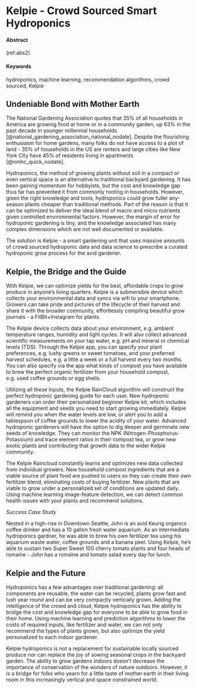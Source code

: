 # Kelpie - Crowd Sourced Smart Hydroponics {#SmartHydro-Kelpie}

#### Abstract {-}

(ref:abs2)

#### Keywords {-}

hydroponics, machine learning, recommendation algorithms, crowd sourced, Kelpie


## Undeniable Bond with Mother Earth

The National Gardening Association quotes that 35% of all households in America are growing food at home or in a community garden, up 63% in the past decade in younger millennial households [@national_gardening_association_national_nodate].  Despite the flourishing enthusiasm for home gardens, many folks do not have access to a plot of land - 35% of households in the US are renters and large cities like New York City have 45% of residents living in apartments [@nmhc_quick_nodate]. 

Hydroponics, the method of growing plants without soil in a compact or even vertical space is an alternative to traditional backyard gardening. It has been gaining momentum for hobbyists, but the cost and knowledge gap thus far has prevented it from commonly rooting in households. However, given the right knowledge and tools, hydroponics could grow fuller any-season plants cheaper than traditional methods. Part of the reason is that it can be optimized to deliver the ideal blend of macro and micro nutrients given controlled environmental factors. However, the margin of error for hydroponic gardening is tiny, and the knowledge associated has many complex dimensions which are not well documented or available. 

The solution is Kelpie - a smart gardening unit that uses massive amounts of crowd sourced hydroponic data and data science to prescribe a curated hydroponic grow process for the avid gardener. 

## Kelpie, the Bridge and the Guide

With Kelpie, we can optimize yields for the best, affordable crops to grow produce in anyone's living quarters. Kelpie is a submersible device which collects your environmental data and syncs via wifi to your smartphone. Growers can take pride and pictures of the lifecycle of their harvest and share it with the broader community, effortlessly compiling beautiful grow journals - a FitBit+Instagram for plants.

The Kelpie device collects data about your environment, e.g. ambient temperature ranges, humidity and light cycles. It will also collect advanced scientific measurements on your tap water, e.g. pH and mineral or chemical levels (TDS). Through the Kelpie app, you can specify your plant preferences, e.g. lushy greens or sweet tomatoes, and your preferred harvest schedules, e.g. a little a week or a full harvest every two months. You can also specify via the app what kinds of compost you have available to brew the perfect organic fertilizer from your household compost, e.g. used coffee grounds or egg shells. 

Utilizing all these inputs, the Kelpie RainCloud algorithm will construct the perfect hydroponic gardening guide for each user. New hydroponic gardeners can order their personalized beginner Kelpie kit, which includes all the equipment and seeds you need to start growing immediately. Kelpie will remind you when the water levels are low, or alert you to add a tablespoon of coffee grounds to lower the acidity of your water. Advanced hydroponic gardeners will have the option to dig deeper and germinate new seeds of knowledge. They can monitor the NPK (Nitrogen-Phosphorus-Potassium) and trace element ratios in their compost tea, or grow new exotic plants and contributing that growth data to the wider Kelpie community. 

The Kelpie Raincloud constantly learns and optimizes new data collected from individual growers. New household compost ingredients that are a viable source of plant food are pushed to users so they can create their own fertilizer blend, eliminating costs of buying fertilizer. New plants that are viable to grow under a personalized set of conditions are updated daily. Using machine learning image-feature detection, we can detect common health issues with your plants and recommend solutions.  

*Success Case Study*

Nested in a high-rise in Downtown Seattle, John is an avid Keurig organics coffee drinker and has a 10 gallon fresh water aquarium. As an intermediate hydroponics gardner, he was able to brew his own fertilizer tea using his aquarium waste water, coffee grounds and a banana peel. Using Kelpie, he's able to sustain two Super Sweet 100 cherry tomato plants and four heads of romaine - John has a romaine and tomato salad every day for lunch. 

## Kelpie and the Future

Hydroponics has a few advantages over traditional gardening: all components are reusable, the water can be recycled, plants grow fast and lush year round and can be very compactly vertically grown.  Adding the intelligence of the crowd and cloud, Kelpie hydroponics has the ability to bridge the cost and knowledge gap for everyone to be able to grow food in their home. Using machine learning and prediction algorithms to lower the costs of required inputs, like fertilizer and water, we can not only recommend the types of plants grown, but also optimize the yield personalized to each indoor gardener. 

Kelpie hydroponics is not a replacement for sustainable locally sourced produce nor can replace the joy of sowing seasonal crops in the backyard garden. The ability to grow gardens indoors doesn't decrease the importance of conservation of the wonders of nature outdoors. However, it is a bridge for folks who yearn for a little taste of mother earth in their living room in this increasingly vertical and space constrained world. 
